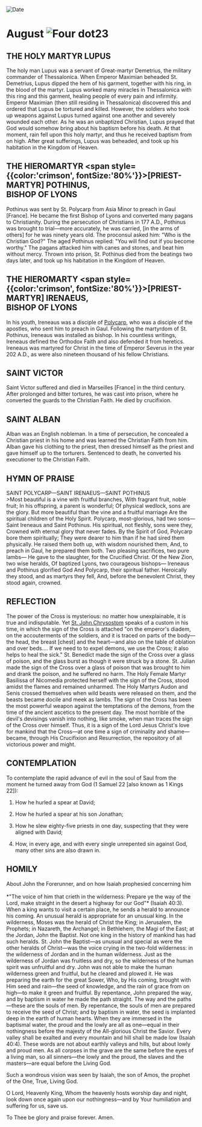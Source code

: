 
<RunningHead />
<Image src="/title-imprint.png" height={68} width={50} alt="Date" className="title-imprint"/>

# <div id="date">August <Image className="four-dot" src="/four-dot.png" height={15} width={15} alt="Four dot" />23</div>

## THE HOLY MARTYR LUPUS

The holy man Lupus was a servant of Great-martyr Demetrius, the military commander of Thessalonica. When Emperor Maximian beheaded St. Demetrius, Lupus dipped the hem of his garment, together with his ring, in the blood of the martyr. Lupus worked many miracles in Thessalonica with this ring and this garment, healing people of every pain and infirmity. Emperor Maximian (then still residing in Thessalonica) discovered this and ordered that Lupus be tortured and killed. However, the soldiers who took up weapons against Lupus turned against one another and severely wounded each other. As he was an unbaptized Christian, Lupus prayed that God would somehow bring about his baptism before his death. At that moment, rain fell upon this holy martyr, and thus he received baptism from on high. After great sufferings, Lupus was beheaded, and took up his habitation in the Kingdom of Heaven.

## THE HIEROMARTYR <span style={{color:'crimson', fontSize:'80%'}}>[PRIEST-MARTYR]</span> POTHINUS,<br />BISHOP OF LYONS

Pothinus was sent by St. Polycarp from Asia Minor to preach in Gaul [France]. He became the first Bishop of Lyons and converted many pagans to Christianity. During the persecution of Christians in 177 A.D., Pothinus was brought to trial—more accurately, he was carried, [in the arms of others] for he was ninety years old. The proconsul asked him: "Who is the Christian God?" The aged Pothinus replied: "You will find out if you become worthy." The pagans attacked him with canes and stones, and beat him without mercy. Thrown into prison, St. Pothinus died from the beatings two days later, and took up his habitation in the Kingdom of Heaven.

## THE HIEROMARTY <span style={{color:'crimson', fontSize:'80%'}}>[PRIEST-MARTYR]</span> IRENAEUS,<br />BISHOP OF LYONS

In his youth, Ireneaus was a disciple of [Polycarp](/february/23rd#the-holy-hieromartyr-priest-martyr-polycarp-bishop-of-smyrna), who was a disciple of the apostles, who sent him to preach in Gaul. Following the martyrdom of St. Pothinus, Ireneaus was installed as bishop. In his countless writings, Ireneaus defined the Orthodox Faith and also defended it from heretics. Ireneaus was martyred for Christ in the time of Emperor Severus in the year 202 A.D., as were also nineteen thousand of his fellow Christians.

## SAINT VICTOR

Saint Victor suffered and died in Marseilles [France] in the third century. After prolonged and bitter tortures, he was cast into prison, where he converted the guards to the Christian Faith. He died by crucifixion.

## SAINT ALBAN

Alban was an English nobleman. In a time of persecution, he concealed a Christian priest in his home and was learned the Christian Faith from him. Alban gave his clothing to the priest, then dressed himself as the priest and gave himself up to the torturers. Sentenced to death, he converted his executioner to the Christian Faith.


## HYMN OF PRAISE
<div style={{textAlign:'center', color:'crimson', fontWeight:'bold'}}>
SAINT POLYCARP—SAINT IRENAEUS—SAINT POTHINUS
</div>
>Most beautiful is a vine with fruitful branches,  
With fragrant fruit, noble fruit;  
In his offspring, a parent is wonderful;  
Of physical wedlock, sons are the glory.  
But more beautiful than the vine and a fruitful marriage  
Are the spiritual children of the Holy Spirit.  
Polycarp, most-glorious, had two sons—  
Saint Ireneaus and Saint Pothinus.  
His spiritual, not fleshly, sons were they,  
Crowned with eternal glory that never fades.  
By the Spirit of God, Polycarp bore them spiritually;  
They were dearer to him than if he had sired them physically.  
He raised them both up, with wisdom nourished them,  
And, to preach in Gaul, he prepared them both.  
Two pleasing sacrifices, two pure lambs—  
He gave to the slaughter, for the Crucified Christ.  
Of the New Zion, two wise heralds,  
Of baptized Lyons, two courageous bishops—  
Ireneaus and Pothinus glorified God  
And Polycarp, their spiritual father.  
Heroically they stood, and as martyrs they fell,  
And, before the benevolent Christ, they stood again, crowned.  


## REFLECTION

The power of the Cross is mysterious: no matter how unexplainable, it is true and indisputable. Yet [St. John Chrysostom](/november/13th) speaks of a custom in his time, in which the sign of the Cross is attached "on the emperor's diadem, on the accouterments of the soldiers, and it is traced on parts of the body—the head, the breast [chest] and the heart—and also on the table of oblation and over beds.... If we need to to expel demons, we use the Cross; it also helps to heal the sick." St. Benedict made the sign of the Cross over a glass of poison, and the glass burst as though it were struck by a stone. St. Julian made the sign of the Cross over a glass of poison that was brought to him and drank the poison, and he suffered no harm. The Holy Female Martyr Basilissa of Nicomedia protected herself with the sign of the Cross, stood amidst the flames and remained unharmed. The Holy Martyrs Audon and Senis crossed themselves when wild beasts were released on them, and the beasts became docile and meek as lambs. The sign of the Cross has been the most powerful weapon against the temptations of the demons, from the time of the ancient ascetics to the present day. The most horrible of the devil's devisings vanish into nothing, like smoke, when man traces the sign of the Cross over himself. Thus, it is a sign of the Lord Jesus Christ's love for mankind that the Cross—at one time a sign of criminality and shame—became, through His Crucifixion and Resurrection, the repository of all victorious power and might.


## CONTEMPLATION

To contemplate the rapid advance of evil in the soul of Saul from the moment he turned away from God (1 Samuel 22 [also known as 1 Kings 22]):

1. How he hurled a spear at David;

2. How he hurled a spear at his son Jonathan;

3. How he slew eighty-five priests in one day, suspecting that they were aligned with David;

4. How, in every age, and with every single unrepented sin against God, many other sins are also drawn in.


## HOMILY
<div style={{textAlign:'center', color:'crimson', fontWeight:'bold'}}>
About John the Forerunner, and on how Isaiah prophesied concerning him
</div>
<br />
<div style={{textAlign:'right'}}>
*"The voice of him that crieth in the wilderness: Prepare ye the way of the Lord, make straight in the desert a highway for our God"* (Isaiah 40:3).
</div>
When a king wants to visit a certain place, he sends a herald to announce his coming. An unusual herald is appropriate for an unusual king. In the wilderness, Moses was the herald of Christ the King; in Jerusalem, the Prophets; in Nazareth, the Archangel; in Bethlehem, the Magi of the East; at the Jordan, John the Baptist. Not one king in the history of mankind has had such heralds. St. John the Baptist—as unusual and special as were the other heralds of Christ—was the voice crying in the two-fold wilderness: in the wilderness of Jordan and in the human wilderness. Just as the wilderness of Jordan was fruitless and dry, so the wilderness of the human spirit was unfruitful and dry. John was not able to make the human wilderness green and fruitful, but he cleared and plowed it. He was preparing the earth for the great Sower, Who, by His coming, brought with Him seed and rain—the seed of knowledge, and the rain of grace from on high—to make it green and fruitful. By repentance, John prepared the way, and by baptism in water he made the path straight. The way and the paths—these are the souls of men. By repentance, the souls of men are prepared to receive the seed of Christ; and by baptism in water, the seed is implanted deep in the earth of human hearts. When they are immersed in the baptismal water, the proud and the lowly are all as one—equal in their nothingness before the majesty of the All-glorious Christ the Savior. Every valley shall be exalted and every mountain and hill shall be made low (Isaiah 40:4). These words are not about earthly valleys and hills, but about lowly and proud men. As all corpses in the grave are the same before the eyes of a living man, so all sinners—the lowly and the proud, the slaves and the masters—are equal before the Living God.

Such a wondrous vision was seen by Isaiah, the son of Amos, the prophet of the One, True, Living God.

O Lord, Heavenly King, Whom the heavenly hosts worship day and night, look down once again upon our nothingness—and by Your humiliation and suffering for us, save us.

To Thee be glory and praise forever. Amen.